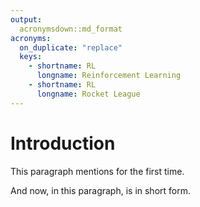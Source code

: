 ```yaml
---
output:
  acronymsdown::md_format
acronyms:
  on_duplicate: "replace"
  keys:
    - shortname: RL
      longname: Reinforcement Learning
    - shortname: RL
      longname: Rocket League
---
```


# Introduction {#intro}

This paragraph mentions \acr{RL} for the first time.

And now, in this paragraph, \acr{RL} is in short form.
